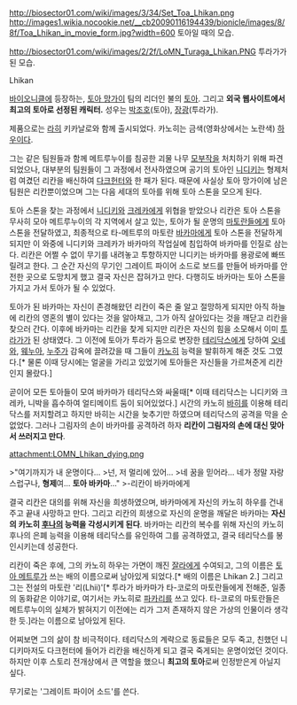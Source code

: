 http://biosector01.com/wiki/images/3/34/Set_Toa_Lhikan.png
http://images1.wikia.nocookie.net/__cb20090116194439/bionicle/images/8/8f/Toa_Lhikan_in_movie_form.jpg?width=600
토아일 때의 모습.

http://biosector01.com/wiki/images/2/2f/LoMN_Turaga_Lhikan.PNG
투라가가 된 모습.

Lhikan

[[바이오니클]]에 등장하는, [[토아 망가이]] 팀의 리더인 불의 [[토아(바이오니클)|토아]]. 그리고 '''외국 웹사이트에서 최고의 토아로 선정된 캐릭터.''' 성우는 [[박조호]](토아), [[장광]](투라가).

제품으로는 [[라히]] 키카날로와 함께 출시되었다. 카노히는 금색(영화상에서는 노란색) [[하우]]이다.

그는 같은 팀원들과 함께 메트루누이를 침공한 괴물 나무 [[모부작]]을 처치하기 위해 파견되었으나, 대부분의 팀원들이 그 과정에서 전사하였으며 공기의 토아인 [[니디키]]는 형제처럼 여겼던 리칸을 배신하여 [[다크헌터(바이오니클)|다크헌터]]와 한 패가 된다. 때문에 사실상 토아 망가이에 남은 팀원은 리칸뿐이었으며 그는 다음 세대의 토아를 위해 토아 스톤을 모으게 된다.

토아 스톤을 찾는 과정에서 [[니디키]]와 [[크레카]]에게 위협을 받았으나 리칸은 토아 스톤을 무사히 모아 메트루누이의 각 지역에서 살고 있는, 토아가 될 운명의 [[마토란]]들에게 토아 스톤을 전달하였고, 최종적으로 타-메트루의 마토란 [[바카마]]에게 토아 스톤을 전달하게 되지만 이 와중에 니디키와 크레카가 바카마의 작업실에 침입하여 바카마를 인질로 삼는다. 리칸은 어쩔 수 없이 무기를 내려놓고 투항하지만 니디키는 바카마를 용광로에 빠뜨릴려고 한다. 그 순간 자신의 무기인 그레이트 파이어 소드로 보드를 만들어 바카마를 안전한 곳으로 도망치게 했고 결국 자신은 잡혀가고 만다. 다행히도 바카마는 토아 스톤을 가지고 가서 토아가 될 수 있었다.

토아가 된 바카마는 자신이 존경해왔던 리칸이 죽은 줄 알고 절망하게 되지만 아직 하늘에 리칸의 영혼의 별이 있다는 것을 알아채고, 그가 아직 살아있다는 것을 깨닫고 리칸을 찾으러 간다. 이후에 바카마는 리칸을 찾게 되지만 리칸은 자신의 힘을 소모해서 이미 [[투라가]]가 된 상태였다. 그 이전에 토아가 투라가 둠으로 변장한 [[테리닥스]]에게 당하여 [[오네와]], [[웨누아]], [[누주]]가 감옥에 끌려갔을 때 그들이 [[카노히]] 능력을 발휘하게 해준 것도 그였다.[* 물론 이때 당시에는 얼굴을 가리고 있었기에 토아들은 자신들을 가르쳐준게 리칸인지 몰랐다.]

곧이어 모든 토아들이 모여 바카마가 테리닥스와 싸울때[* 이때 테리닥스는 니디키와 크레카, 니박을 흡수하여 얼티메이트 둠이 되어있었다.] 시간의 카노히 [[바히]]를 이용해 테리닥스를 저지할려고 하지만 바히는 시간을 늦추기만 하였으며 테리닥스의 공격을 막을 순 없었다. 그러나 그림자의 손이 바카마를 공격하려 하자 '''리칸이 그림자의 손에 대신 맞아서 쓰러지고 만다'''.

attachment:LOMN_Lhikan_dying.png

>"여기까지가 내 운명이다... 
>넌, 저 멀리에 있어...
>네 꿈을 믿어라... 네가 정말 자랑스럽구나, '''형제'''여... '''토아 바카마'''..."
>-리칸이 바카마에게

결국 리칸은 대의를 위해 자신을 희생하였으며, 바카마에게 자신의 카노히 하우를 건내주고 끝내 사망하고 만다. 그리고 리칸의 희생으로 자신의 운명을 깨달은 바카마는 '''자신의 카노히 [[후나]]의 능력을 각성시키게 된다'''. 바카마는 리칸의 복수를 위해 자신의 카노히 후나의 은폐 능력을 이용해 테리닥스를 유인하여 그를 공격하였고, 결국 테리닥스를 봉인시키는데 성공한다.

리칸이 죽은 후에, 그의 카노히 하우는 가면이 깨진 [[잘라]]에게 수여되고, 그의 이름은 [[토아 메트루]]가 쓰는 배의 이름으로써 남아있게 되었다.[* 배의 이름은 Lhikan 2.] 그리고 그는 전설의 마토란 '리(Lhii)'[* 투라가 바카마가 타-코로의 마토란들에게 전해준, 일종의 동화같은 이야기로, 여기서는 카노히로 [[파카리]]를 쓰고 있다. 타-코로의 마토란들은 메트루누이의 실체가 밝혀지기 이전에는 리가 그저 존재하지 않은 가상의 인물이라 생각한 듯.]라는 이름으로 남아있게 된다.

어찌보면 그의 삶이 참 비극적이다. 테리닥스의 계략으로 동료들은 모두 죽고, 친했던 니디키마저도 다크헌터에 들어가 리칸을 배신하게 되고 결국 죽게되는 운명이었던 것이다. 하지만 이후 스토리 전개상에서 큰 역할을 했으니 '''최고의 토아'''로써 인정받은게 아닐지 싶다.

무기로는 '그레이트 파이어 소드'를 쓴다.
